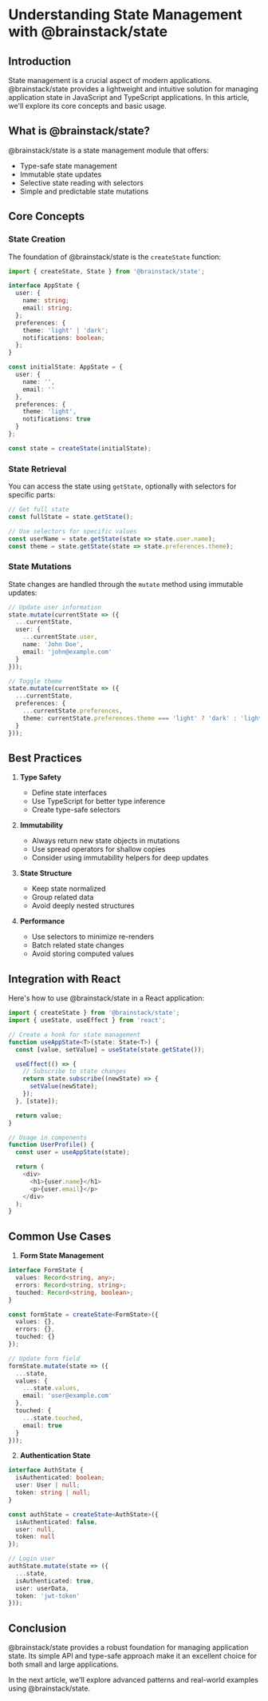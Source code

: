 # Understanding State Management with @brainstack/state

## Introduction

State management is a crucial aspect of modern applications. @brainstack/state provides a lightweight and intuitive solution for managing application state in JavaScript and TypeScript applications. In this article, we'll explore its core concepts and basic usage.

## What is @brainstack/state?

@brainstack/state is a state management module that offers:
- Type-safe state management
- Immutable state updates
- Selective state reading with selectors
- Simple and predictable state mutations

## Core Concepts

### State Creation

The foundation of @brainstack/state is the `createState` function:

```typescript
import { createState, State } from '@brainstack/state';

interface AppState {
  user: {
    name: string;
    email: string;
  };
  preferences: {
    theme: 'light' | 'dark';
    notifications: boolean;
  };
}

const initialState: AppState = {
  user: {
    name: '',
    email: ''
  },
  preferences: {
    theme: 'light',
    notifications: true
  }
};

const state = createState(initialState);
```

### State Retrieval

You can access the state using `getState`, optionally with selectors for specific parts:

```typescript
// Get full state
const fullState = state.getState();

// Use selectors for specific values
const userName = state.getState(state => state.user.name);
const theme = state.getState(state => state.preferences.theme);
```

### State Mutations

State changes are handled through the `mutate` method using immutable updates:

```typescript
// Update user information
state.mutate(currentState => ({
  ...currentState,
  user: {
    ...currentState.user,
    name: 'John Doe',
    email: 'john@example.com'
  }
}));

// Toggle theme
state.mutate(currentState => ({
  ...currentState,
  preferences: {
    ...currentState.preferences,
    theme: currentState.preferences.theme === 'light' ? 'dark' : 'light'
  }
}));
```

## Best Practices

1. **Type Safety**
   - Define state interfaces
   - Use TypeScript for better type inference
   - Create type-safe selectors

2. **Immutability**
   - Always return new state objects in mutations
   - Use spread operators for shallow copies
   - Consider using immutability helpers for deep updates

3. **State Structure**
   - Keep state normalized
   - Group related data
   - Avoid deeply nested structures

4. **Performance**
   - Use selectors to minimize re-renders
   - Batch related state changes
   - Avoid storing computed values

## Integration with React

Here's how to use @brainstack/state in a React application:

```typescript
import { createState } from '@brainstack/state';
import { useState, useEffect } from 'react';

// Create a hook for state management
function useAppState<T>(state: State<T>) {
  const [value, setValue] = useState(state.getState());

  useEffect(() => {
    // Subscribe to state changes
    return state.subscribe((newState) => {
      setValue(newState);
    });
  }, [state]);

  return value;
}

// Usage in components
function UserProfile() {
  const user = useAppState(state);

  return (
    <div>
      <h1>{user.name}</h1>
      <p>{user.email}</p>
    </div>
  );
}
```

## Common Use Cases

1. **Form State Management**
```typescript
interface FormState {
  values: Record<string, any>;
  errors: Record<string, string>;
  touched: Record<string, boolean>;
}

const formState = createState<FormState>({
  values: {},
  errors: {},
  touched: {}
});

// Update form field
formState.mutate(state => ({
  ...state,
  values: {
    ...state.values,
    email: 'user@example.com'
  },
  touched: {
    ...state.touched,
    email: true
  }
}));
```

2. **Authentication State**
```typescript
interface AuthState {
  isAuthenticated: boolean;
  user: User | null;
  token: string | null;
}

const authState = createState<AuthState>({
  isAuthenticated: false,
  user: null,
  token: null
});

// Login user
authState.mutate(state => ({
  ...state,
  isAuthenticated: true,
  user: userData,
  token: 'jwt-token'
}));
```

## Conclusion

@brainstack/state provides a robust foundation for managing application state. Its simple API and type-safe approach make it an excellent choice for both small and large applications.

In the next article, we'll explore advanced patterns and real-world examples using @brainstack/state.